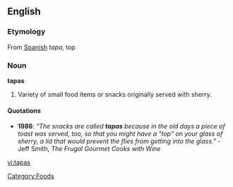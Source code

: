 ==English==

===Etymology===
From [[Spanish]] ''tapa'', top

===Noun===
'''tapas'''
# Variety of small food items or snacks originally served with sherry.

====Quotations====
* '''1986''': ''"The snacks are called '''tapas''' because in the old days a piece of toast was served, too, so that you might have a "top" on your glass of sherry, a lid that would prevent the flies from getting into the glass."'' - Jeff Smith, <cite>The Frugal Gourmet Cooks with Wine</cite>

[[Category:Foods]]

[[vi:tapas]]